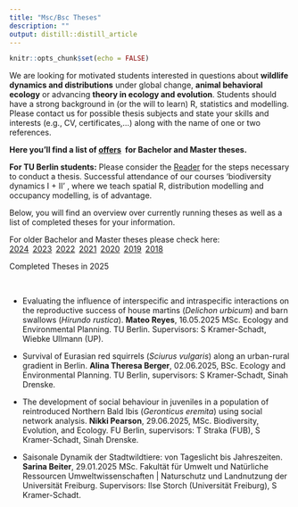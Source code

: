 ```yaml
---
title: "Msc/Bsc Theses"
description: ""
output: distill::distill_article
---
```


```r
knitr::opts_chunk$set(echo = FALSE)
```

<div class='highlightbox'>
  We are looking for motivated students interested in questions about **wildlife dynamics and distributions** under global change, **animal behavioral ecology** or advancing **theory in ecology and evolution**. Students should have a strong background in (or the will to learn) R, statistics and modelling. Please contact us for possible thesis subjects and state your skills and interests (e.g., CV, certificates,…) along with the name of one or two references.
  
**Here you'll find a list of [offers](msc-bsc-theses-offers.html)&ensp;for Bachelor and Master theses.**
    
  **For TU Berlin students:** Please consider the [Reader](https://www.static.tu.berlin/fileadmin/www/10002349/pdf-Dateien/ABSOLVENTINNEN_INFOS_Reader_171023.pdf) for the steps necessary to conduct a thesis. Successful attendance of our courses ‘biodiversity dynamics I + II’ , where we teach spatial R, distribution modelling and occupancy modelling, is of advantage.
</div> 
    
  Below, you will find an overview over currently running theses as well as a list of completed theses for your information.

For older Bachelor and Master theses please check here:<br> [2024](msc-bsc-theses-2024.html)&ensp;[2023](msc-bsc-theses-2023.html)&ensp;[2022](msc-bsc-theses-2022.html)&ensp;[2021](msc-bsc-theses-2021.html)&ensp;[2020](msc-bsc-theses-2020.html)&ensp;[2019](msc-bsc-theses-2019.html)&ensp;[2018](msc-bsc-theses-2018.html)<br>

<div class='headerbox'><hbox>Completed Theses in 2025</hbox></div><br>

* Evaluating the influence of interspecific and intraspecific interactions on the reproductive success of house martins (*Delichon urbicum*) and barn swallows (*Hirundo rustica*). **Mateo Reyes**, <span class='desaturated'>16.05.2025 MSc. Ecology and Environmental Planning. TU Berlin. Supervisors: S Kramer-Schadt, Wiebke Ullmann (UP).</span>

* Survival of Eurasian red squirrels (*Sciurus vulgaris*) along an urban-rural gradient in Berlin. **Alina Theresa Berger**, <span class='desaturated'>02.06.2025,  BSc. Ecology and Environmental Planning. TU Berlin, supervisors: S Kramer-Schadt, Sinah Drenske.</span>

* The development of social behaviour in juveniles in a population of reintroduced Northern Bald Ibis (*Geronticus eremita*) using social network analysis. **Nikki Pearson**, <span class='desaturated'>29.06.2025,  MSc. Biodiversity, Evolution, and Ecology. FU Berlin, supervisors: T Straka (FUB), S Kramer-Schadt, Sinah Drenske.</span>

* Saisonale Dynamik der Stadtwildtiere: von Tageslicht bis Jahreszeiten. **Sarina Beiter**, <span class='desaturated'>29.01.2025 MSc. Fakultät für Umwelt und Natürliche Ressourcen Umweltwissenschaften | Naturschutz und Landnutzung der Universität Freiburg. Supervisors: Ilse Storch (Universität Freiburg), S Kramer-Schadt.</span>








